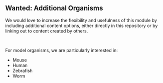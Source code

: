 ## Wanted: Additional Organisms

We would love to increase the flexibility and usefulness of this module by including additional content options, either directly in this repository or by linking out to content created by others.

<br>

For model organisms, we are particularly interested in:

- Mouse
- Human
- Zebrafish
- Worm
